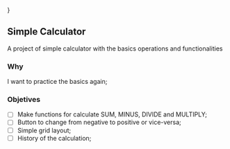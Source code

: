 
}

## Simple Calculator

A project of simple calculator with the basics operations and functionalities

### Why

I want to practice the basics again;

### Objetives

- [ ] Make functions for calculate SUM, MINUS, DIVIDE and MULTIPLY;
- [ ] Button to change from negative to positive or vice-versa;
- [ ] Simple grid layout;
- [ ] History of the calculation;
